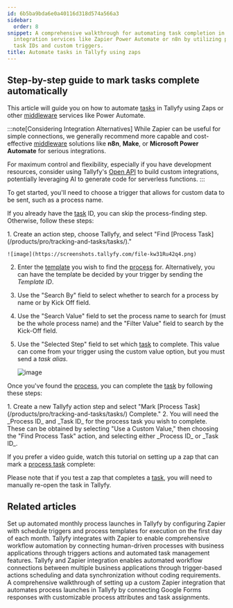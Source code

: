 ```yaml
---
id: 6b5ba9bda6e0a40116d318d574a566a3
sidebar:
  order: 8
snippet: A comprehensive walkthrough for automating task completion in Tallyfy through
  integration services like Zapier Power Automate or n8n by utilizing process IDs
  task IDs and custom triggers.
title: Automate tasks in Tallyfy using zaps
---
```



## Step-by-step guide to mark tasks complete automatically

This article will guide you on how to automate [tasks](/products/pro/tracking-and-tasks/tasks/) in Tallyfy using Zaps or other [middleware](/products/pro/integrations/middleware/) services like Power Automate.

:::note[Considering Integration Alternatives]
While Zapier can be useful for simple connections, we generally recommend more capable and cost-effective [middleware](/products/pro/integrations/middleware/) solutions like **n8n**, **Make**, or **Microsoft Power Automate** for serious integrations.

For maximum control and flexibility, especially if you have development resources, consider using Tallyfy's [Open API](/products/pro/integrations/open-api/) to build custom integrations, potentially leveraging AI to generate code for serverless functions.
:::

To get started, you'll need to choose a trigger that allows for custom data to be sent, such as a process name.

If you already have the [task](/products/pro/tracking-and-tasks/tasks/) ID, you can skip the process-finding step. Otherwise, follow these steps:

<Steps>
1. Create an action step, choose Tallyfy, and select "Find [Process Task](/products/pro/tracking-and-tasks/tasks/)."

    ![image](https://screenshots.tallyfy.com/file-kw31Ru42q4.png)
2. Enter the [template](/products/pro/documenting/templates/) you wish to find the [process](/products/pro/tracking-and-tasks/processes/) for. Alternatively, you can have the template be decided by your trigger by sending the _Template ID_.
3. Use the "Search By" field to select whether to search for a process by name or by Kick Off field.
4. Use the "Search Value" field to set the process name to search for (must be the whole process name) and the "Filter Value" field to search by the Kick-Off field.
5. Use the "Selected Step" field to set which [task](/products/pro/tracking-and-tasks/tasks/) to complete. This value can come from your trigger using the custom value option, but you must send a _task alias_.

    ![image](https://screenshots.tallyfy.com/file-Ib1LU2sgAY.png)
</Steps>

Once you've found the [process](/products/pro/tracking-and-tasks/processes/), you can complete the [task](/products/pro/tracking-and-tasks/tasks/) by following these steps:

<Steps>
1. Create a new Tallyfy action step and select "Mark [Process Task](/products/pro/tracking-and-tasks/tasks/) Complete."
2. You will need the _Process ID_ and _Task ID_ for the process task you wish to complete. These can be obtained by selecting "Use a Custom Value," then choosing the "Find Process Task" action, and selecting either _Process ID_ or _Task ID_.
</Steps>

If you prefer a video guide, watch this tutorial on setting up a zap that can mark a [process task](/products/pro/tracking-and-tasks/tasks/) complete:

<lite-vimeo videoid="326754823"></lite-vimeo>

Please note that if you test a zap that completes a [task](/products/pro/tracking-and-tasks/tasks/), you will need to manually re-open the task in Tallyfy.


## Related articles
<CardGrid>
<LinkTitleCard header="<b>Zapier > Automate monthly process launch with Zapier</b>" href="/products/pro/integrations/middleware/zapier/how-to-automate-monthly-process-launch-with-zapier/" > Set up automated monthly process launches in Tallyfy by configuring Zapier with schedule triggers and process templates for execution on the first day of each month. </LinkTitleCard>
<LinkTitleCard header="<b>Zapier > Tallyfy & Zapier</b>" href="/products/pro/integrations/middleware/zapier/how-can-i-improve-task-management-with-tallyfy/" > Tallyfy integrates with Zapier to enable comprehensive workflow automation by connecting human-driven processes with business applications through triggers actions and automated task management features. </LinkTitleCard>
<LinkTitleCard header="<b>Middleware > Zapier</b>" href="/products/pro/integrations/middleware/zapier/" > Tallyfy and Zapier integration enables automated workflow connections between multiple business applications through trigger-based actions scheduling and data synchronization without coding requirements. </LinkTitleCard>
<LinkTitleCard header="<b>Zapier > Action to 'Launch Process'</b>" href="/products/pro/integrations/middleware/zapier/how-to-customize-your-tallyfy-zap-for-launch-process/" > A comprehensive walkthrough of setting up a custom Zapier integration that automates process launches in Tallyfy by connecting Google Forms responses with customizable process attributes and task assignments. </LinkTitleCard>
</CardGrid>